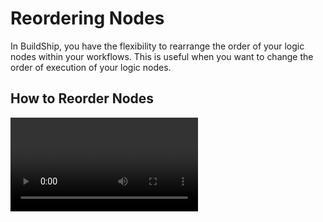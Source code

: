 # Reordering Nodes


In BuildShip, you have the flexibility to rearrange the order of your logic nodes within your workflows. This is useful when you want to change the order of execution of your logic nodes.

## How to Reorder Nodes

<Video src="/basics/reordering.mp4" />

<Steps>
### Access the Workflow Navigation Panel

On the left-hand side of the BuildShip interface, you'll find the Workflow Navigation Panel. This panel displays all the nodes in your workflow in their current order.

### Drag and Drop

To rearrange the nodes, simply click and hold on the node you want to move. Drag it to the desired position within the panel. As you drag and drop the nodes in the navigation panel, you'll notice that the nodes automatically adjust to their new order. This mirrors the order you've set in the navigation panel within your workflow.
</Steps>

<Callout emoji="💡" type="tip">
Triggers are the starting points of workflows, and thus cannot be reordered. Their sequence remains fixed. Only logic nodes can be rearranged as needed.
</Callout>